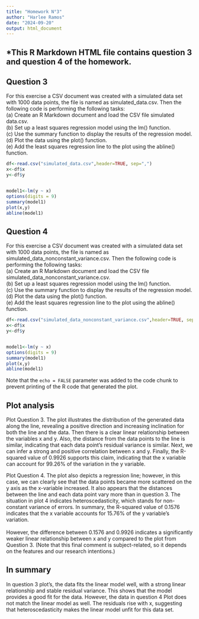 ```yaml
---
title: "Homework N°3"
author: "Harlee Ramos"
date: "2024-09-20"
output: html_document
---
```

## *This R Markdown HTML file contains question 3 and question 4 of the homework.

## Question 3
For this exercise a CSV document was created with a simulated data set with 1000 data points, the file is named as simulated_data.csv. Then the following code is performing the following tasks: <br>
(a) Create an R Markdown document and load the CSV file simulated data.csv. <br>
(b) Set up a least squares regression model using the lm() function. <br>
(c) Use the summary function to display the results of the regression model. <br>
(d) Plot the data using the plot() function. <br>
(e) Add the least squares regression line to the plot using the abline() function. <br>

```r
df<-read.csv("simulated_data.csv",header=TRUE, sep=",")
x<-df$x
y<-df$y


model1<-lm(y ~ x)
options(digits = 9)
summary(model1)
plot(x,y)
abline(model1)

```

## Question 4
For this exercise a CSV document was created with a simulated data set with 1000 data points, the file is named as simulated_data_nonconstant_variance.csv. Then the following code is performing the following tasks: <br>
(a) Create an R Markdown document and load the CSV file simulated_data_nonconstant_variance.csv. <br>
(b) Set up a least squares regression model using the lm() function. <br>
(c) Use the summary function to display the results of the regression model. <br>
(d) Plot the data using the plot() function. <br>
(e) Add the least squares regression line to the plot using the abline() function. <br>

```r
df<-read.csv("simulated_data_nonconstant_variance.csv",header=TRUE, sep=",")
x<-df$x
y<-df$y


model1<-lm(y ~ x)
options(digits = 9)
summary(model1)
plot(x,y)
abline(model1)
```

Note that the `echo = FALSE` parameter was added to the code chunk to prevent printing of the R code that generated the plot.




## Plot analysis

Plot Question 3. The plot illustrates the distribution of the generated data along the line, revealing a positive direction and increasing inclination for both the line and the data. Then there is a clear linear relationship between the variables x and y. Also, the distance from the data points to the line is similar, indicating that each data point's residual variance is similar. Next, we can infer a strong and positive correlation between x and y. Finally, the R-squared value of 0.9926 supports this claim, indicating that the x variable can account for 99.26% of the variation in the y variable.


Plot Question 4. The plot also depicts a regression line; however, in this case, we can clearly see that the data points became more scattered on the y axis as the x-variable increased. It also appears that the distances between the line and each data point vary more than in question 3. The situation in plot 4 indicates heteroscedasticity, which stands for non-constant variance of errors. In summary, the R-squared value of 0.1576 indicates that the x variable accounts for 15.76% of the y variable's variation. <br> <br> 
However, the difference between 0.1576 and 0.9926 indicates a significantly weaker linear relationship between x and y compared to the plot from Question 3. (Note that this final comment is subject-related, so it depends on the features and our research intentions.)

## In summary <br> 
In question 3 plot's, the data fits the linear model well, with a strong linear relationship and stable residual variance. This shows that the model provides a good fit for the data. However, the data in question 4 Plot does not match the linear model as well. The residuals rise with x, suggesting that heteroscedasticity makes the linear model unfit for this data set.


